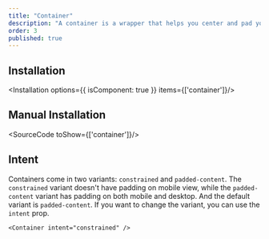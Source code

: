 ```yaml
---
title: "Container"
description: "A container is a wrapper that helps you center and pad your content, and it's great for laying out your page."
order: 3
published: true
---
```


## Installation
<Installation options={{ isComponent: true }} items={['container']}/>

## Manual Installation
<SourceCode toShow={['container']}/>

## Intent
Containers come in two variants: `constrained` and `padded-content`. The `constrained` variant doesn't have padding on mobile view, while the `padded-content` variant has padding on both mobile and desktop. And the default variant is `padded-content`. If you want to change the variant, you can use the `intent` prop.
```
<Container intent="constrained" />
```

